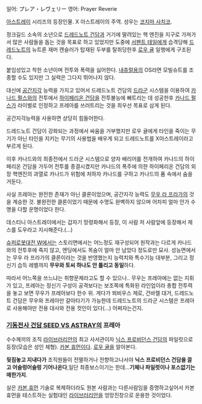 일어: プレア・レヴェリー
영어: Prayer Reverie

[[아스트레이]] 시리즈의 등장인물. X 아스트레이의 주역. 성우는 [[코지마 사치코]].

정크길드 소속의 소년으로 [[드레드노트 건담]]과 거기에 딸려있는 핵 엔진을 지구로 가져가서 많은 사람들을 돕는 것을 목표로 하고 있었지만 도중에 [[서펜트 테일]]에게 습격당해 [[드레드노트]]의 뉴트론 재머 캔슬러가 탑재된 두부를 탈취당한후 [[로우 귤]] 일행에게 구조된다.

붙임성있고 착한 소년이며 전투와 폭력을 싫어한다. [[내츄럴]]용의 OS라면 모빌슈트를 조종할 수도 있지만 그 실력은 그다지 뛰어나지 않다.

대신에 [[공간지각]] 능력을 가지고 있어서 드레드노트 건담의 [[드라군]] 시스템을 이용하여 [[카나드 펄스]]와의 전투에서 [[하이페리온 건담]]을 전투불능에 빠트리는 데 성공한후 [[카나드 펄스]]가 라이벌로 인정하고 프레아를 쓰러트리는 것을 최우선 목표로 삼게 된다.

공간지각능력을 사용하면 상당히 힘들어한다.

드레드노트 건담이 강화되는 과정에서 싸움을 거부했지만 로우 귤에게 타인을 죽이는 무기가 아닌 타인을 지키는 무기의 사용법을 배우게 되고 드레드노트를 X아스트레이라고 부르게 된다.

이후 카나드와의 최종전에서 드라군 시스템으로 양자 배리어를 전개하여 카나드의 하이페리온 건담을 가두어 전투를 종결시켰지만 카나드의 폭주에 의한 하이페리온 건담의 외장 핵엔진의 과열로 카나드가 위험에 처하자 카나드를 구하고 카나드의 품 속에서 숨을 거둔다.

사실 프레아는 완전한 존재가 아닌 클론이었으며, 공간지각 능력도 [[무우 라 프라가]]의 것을 계승한 것. 불완전한 클론이었기 때문에 수명도 완벽하지 않으며 어차피 얼마 안가 수명을 다할 운명이었다 한다.

데스티니 아스트레이에서는 갑자기 망령화해서 등장, 이 사람 저 사람앞에 등장해서 제스를 도우라고 지시해준다.(…)

[[슈퍼로봇대전 W]]에서는 스토리면에서는 어느정도 재구성되어 원작과는 다르게 카나드와의 전투후에 죽지 않고, 엔딩에서도 목숨이 얼마 안 남았다 정도로만 묘사. 성능면에서는 무우 라 프라가의 클론이라는 것을 반영했는지 능력치와 특수기능 대부분, 그리고 정신기 습득 레벨까지 '''무우와 토씨 하나도 안 틀리고 동일'''하다.

따라서 어느쪽을 쓰느냐는 취향문제라고도 할 수 있으나.. 무우는 프레아에는 없는 지휘가 있고, 프레아는 정신기 구성이 공격보다는 보조쪽에 특화된 라인업이라 총합 전투력을 놓고 보면 무우가 프레아보다 한수 위. 게다가 뫼비우스 제로, 건바렐 대거, 드레드노트 건담은 무우와 프레아만 갈아타기가 가능한데 드레드노트의 드라군 시스템은 프레아로 사용해야만 전용 대사와 전용 컷인이 있다(…) 어쩌자는건지.

=== [[기동전사 건담 SEED VS ASTRAY]]의 프레아 ===
수수께끼의 조직 [[라이브러리안]]의 최고 사서관이자 [[닉스 프로비던스 건담]]의 파일럿으로 등장(모습은 성인 체형). [[카본 휴먼]]이다. [[로우 귤]]을 알아본다.

'''뒷짐놓고 지내다가''' 조직원들이 전멸하거나 전향하고나서야 '''닉스 프로비던스 건담을 끌고 어슬렁어슬렁 기어나온다''',일단 최종보스이기는 한데...'''기체나 파일럿이나 포스없기는 매한가지'''.

실은 [[카본 휴먼]] 기술로 복제하더라도 원본 사람과는 다른사람임을 증명하고싶어서 카본 휴먼을 테스트하는 실험대인 [[라이브러리안]]을 엉망진창으로 운용한 것이었다.
